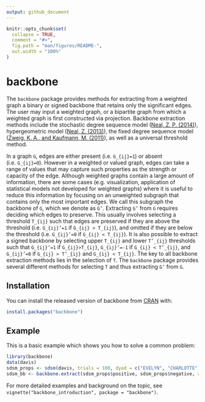 ```yaml
---
output: github_document
---
```


<!-- README.md is generated from README.Rmd. Please edit that file -->

```r
knitr::opts_chunk$set(
  collapse = TRUE,
  comment = "#>",
  fig.path = "man/figures/README-",
  out.width = "100%"
)
```
# backbone

<!-- badges: start -->
<!-- badges: end -->

The `backbone` package provides methods for extracting from a weighted graph 
    a binary or signed backbone that retains only the significant edges. 
    The user may input a weighted graph, or a bipartite graph 
    from which a weighted graph is first constructed via projection.
    Backbone extraction methods include the stochastic degree sequence model ([Neal, Z. P. (2014)](https://doi.org/10.1016/j.socnet.2014.06.001)),
    hypergeometric model ([Neal, Z. (2013)](https://doi.org/10.1007/s13278-013-0107-y)), 
    the fixed degree sequence model ([Zweig, K. A., and Kaufmann, M. (2011)](https://doi.org/10.1007/s13278-011-0021-0)),
    as well as a universal threshold method. 

In a graph  `G`, edges are either present (i.e. `G_{ij}=1`) or absent (i.e. `G_{ij}=0`). However in a weighted or valued graph, edges can take a range of values that may capture such properties as the strength or capacity of the edge. Although weighted graphs contain a large amount of information, there are some cases (e.g. visualization, application of statistical models not developed for weighted graphs) where it is useful to reduce this information by focusing on an unweighted subgraph that contains only the most important edges. We call this subgraph the backbone of `G`, which we denote as `G’`. 
Extracting `G’` from `G` requires deciding which edges to preserve. This usually involves selecting a threshold `T_{ij}` such that edges are preserved if they are above the threshold (i.e. `G_{ij}’=1` if `G_{ij} > T_{ij}`), and omitted if they are below the threshold (i.e. `G_{ij}’=0` if `G_{ij} < T_{ij}`). It is also possible to extract a signed backbone by selecting upper `T_{ij}` and lower `T’_{ij}` 
thresholds such that `G_{ij}’=1` 
if `G_{ij}>T_{ij}`, 
`G_{ij}’=-1` if `G_{ij} < T’_{ij}`, 
and `G_{ij}’=0` if `G_{ij} > T’_{ij}` 
and `G_{ij} < T_{ij}`. The key to all backbone extraction methods lies in the selection of `T`. The `backbone` package provides several different methods for selecting `T` and thus extracting `G’` from `G`. 

## Installation

You can install the released version of backbone from [CRAN](https://CRAN.R-project.org) with:

``` r
install.packages("backbone")
```

## Example

This is a basic example which shows you how to solve a common problem:

```r
library(backbone)
data(davis)
sdsm_props <- sdsm(davis, trials = 100, dyad = c("EVELYN", "CHARLOTTE"))
sdsm_bb <- backbone.extract(sdsm_props$positive, sdsm_props$negative, alpha = 0.05)
```

For more detailed examples and background on the topic, see `vignette("backbone_introduction", package = "backbone")`.
